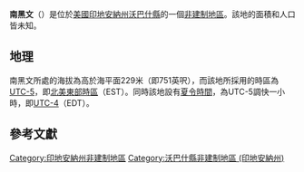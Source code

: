 {{noteTA
|G1=USState
|G2=地名
|G3=Unit
}}
{{Infobox settlement
|official_name            = 南黑文
|native_name = South Haven
|settlement_type          = [[非建制地區|非建制地區]]
|image_skyline            = 
|imagesize                = 
|image_map                = 
|mapsize                  = 
|pushpin_map              = USA Indiana
|pushpin_label            = 南黑文
|pushpin_label_position   = top
|pushpin_map_caption      = 南黑文在印地安納州的位置
|subdivision_type         = [[世界政區索引|國家]]
|subdivision_type1        = [[美国州份|州份]]
|subdivision_type2        = [[印地安納州行政区划|縣]]
|subdivision_name         = [[美国|美国]]
|subdivision_name1        = [[印地安納州|印地安納州]]
|subdivision_name2        = [[沃巴什縣_(印地安納州)|沃巴什縣]]
|elevation_ft             = 751
|elevation_m              = 229
|area_total_km2           = 
|area_total_sq_mi         = 
|area_land_km2            = 
|area_land_sq_mi          = 
|area_water_km2           = 
|area_water_sq_mi         = 
|population_as_of         = 2010
|population_footnotes     = 
|population_total         = 
|population_metro         = 
|population_density_km2   = auto
|population_density_sq_mi = auto
|timezone                 = [[北美东部时区|北美东部时区]]
|utc_offset               = -5
|coordinates              = {{coord|40|40|01|N|85|49|45|W|display=inline,title}}
| coor_pinpoint           = 
| coordinates_footnotes   = 
|timezone_DST             = EDT
|utc_offset_DST           = -4
|postal_code_type         = [[美國郵區編號|郵區編號]]
|postal_code              = 46992
|area_code                = {{link-en|电话区号765|Area code 765|765}}
|blank_name = [[地名信息系统|GNIS ID]]
|blank_info = 443820<ref name="GNIS">{{cite gnis|443820|South Haven}}</ref>
}}
'''南黑文'''（{{lang-en|South Haven}}）是位於[[美國|美國]][[印地安納州|印地安納州]][[沃巴什縣_(印地安納州)|沃巴什縣]]的一個[[非建制地區|非建制地區]]。該地的面積和人口皆未知。

== 地理 ==
南黑文所處的海拔為高於海平面229米（即751英呎），而該地所採用的時區為[[UTC-5|UTC-5]]，即[[北美東部時區|北美東部時區]]（EST）。同時該地設有[[夏令時間|夏令時間]]，為UTC-5調快一小時，即[[UTC-4|UTC-4]]（EDT）。

== 參考文獻 ==
{{reflist}}

{{沃巴什縣 (印地安納州)}}

{{DEFAULTSORT:South Haven}}
[[Category:印地安納州非建制地區|Category:印地安納州非建制地區]]
[[Category:沃巴什縣非建制地區_(印地安納州)|Category:沃巴什縣非建制地區 (印地安納州)]]

{{Indiana-geo-stub}}